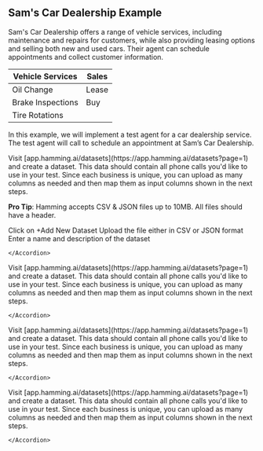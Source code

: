## Sam's Car Dealership Example

Sam's Car Dealership offers a range of vehicle services, including maintenance and repairs for customers, while also providing leasing options and selling both new and used cars. Their agent can schedule appointments and collect customer information.

| Vehicle Services  | Sales     | 
|------------|------------------|
| Oil Change | Lease            |
| Brake Inspections | Buy       |
| Tire Rotations |              | 


In this example, we will implement a test agent for a car dealership service. The test agent will call to schedule an appointment at Sam’s Car Dealership.


<Steps>
  <Step title="1. Step">
    <Accordion title = "Create A Dataset">
    Visit [app.hamming.ai/datasets](https://app.hamming.ai/datasets?page=1) and create a dataset. This data should contain all phone calls you'd like to use in your test. Since each business is unique, you can upload as many columns as needed and then map them as input columns shown in the next steps.

<Tip>

**Pro Tip**: Hamming accepts CSV & JSON files up to 10MB. All files should have a header.


Click on +Add New Dataset
Upload the file either in CSV or JSON format
Enter a name and description of the dataset


</Tip>

    </Accordion>
  </Step>


 <Step title="2. Step">
    <Accordion title = "Create A Dataset">
    Visit [app.hamming.ai/datasets](https://app.hamming.ai/datasets?page=1) and create a dataset. This data should contain all phone calls you'd like to use in your test. Since each business is unique, you can upload as many columns as needed and then map them as input columns shown in the next steps.

    </Accordion>
  </Step>

<Step title="3. Step">
    <Accordion title = "Create A Dataset">
    Visit [app.hamming.ai/datasets](https://app.hamming.ai/datasets?page=1) and create a dataset. This data should contain all phone calls you'd like to use in your test. Since each business is unique, you can upload as many columns as needed and then map them as input columns shown in the next steps.

    </Accordion>
  </Step>

<Step title="4. Step">
    <Accordion title = "Create A Dataset">
    Visit [app.hamming.ai/datasets](https://app.hamming.ai/datasets?page=1) and create a dataset. This data should contain all phone calls you'd like to use in your test. Since each business is unique, you can upload as many columns as needed and then map them as input columns shown in the next steps.

    </Accordion>

  </Step>




</Steps>






